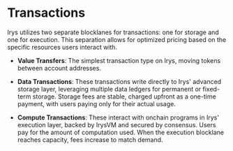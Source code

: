 # Transactions

Irys utilizes two separate blocklanes for transactions: one for storage and one for execution. This separation allows for optimized pricing based on the specific resources users interact with.

- **Value Transfers**: The simplest transaction type on Irys, moving tokens between account addresses.

- **Data Transactions**: These transactions write directly to Irys' advanced storage layer, leveraging multiple data ledgers for permanent or fixed-term storage. Storage fees are stable, charged upfront as a one-time payment, with users paying only for their actual usage.

- **Compute Transactions**: These interact with onchain programs in Irys' execution layer, backed by IrysVM and secured by consensus. Users pay for the amount of computation used. When the execution blocklane reaches capacity, fees increase to match demand.
